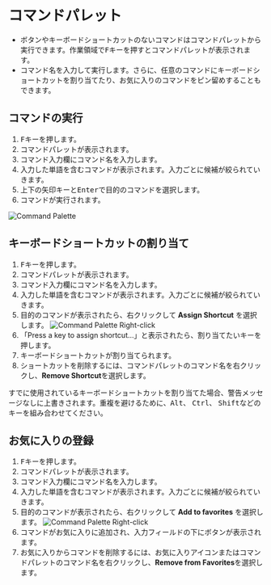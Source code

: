 
# コマンドパレット
- ボタンやキーボードショートカットのないコマンドはコマンドパレットから実行できます。作業領域で<kbd>F</kbd>キーを押すとコマンドパレットが表示されます。
- コマンド名を入力して実行します。さらに、任意のコマンドにキーボードショートカットを割り当てたり、お気に入りのコマンドをピン留めすることもできます。

## コマンドの実行
1. <kbd>F</kbd>キーを押します。
2. コマンドパレットが表示されます。
3. コマンド入力欄にコマンド名を入力します。
4. 入力した単語を含むコマンドが表示されます。入力ごとに候補が絞られていきます。
5. 上下の矢印キーと<kbd>Enter</kbd>で目的のコマンドを選択します。
6. コマンドが実行されます。

![Command Palette](./img/command-palette.gif)

## キーボードショートカットの割り当て
1. <kbd>F</kbd>キーを押します。
2. コマンドパレットが表示されます。
3. コマンド入力欄にコマンド名を入力します。
4. 入力した単語を含むコマンドが表示されます。入力ごとに候補が絞られていきます。
5. 目的のコマンドが表示されたら、右クリックして **Assign Shortcut** を選択します。
![Command Palette Right-click](./img/command-palette-right-click.png)
6. 「Press a key to assign shortcut...」と表示されたら、割り当てたいキーを押します。
7. キーボードショートカットが割り当てられます。
8. ショートカットを削除するには、コマンドパレットのコマンド名を右クリックし、**Remove Shortcut**を選択します。

<Callout type="warning" emoji="⚠️">
すでに使用されているキーボードショートカットを割り当てた場合、警告メッセージなしに上書きされます。重複を避けるために、<kbd>Alt</kbd>、 <kbd>Ctrl</kbd>、 <kbd>Shift</kbd>などのキーを組み合わせてください。
</Callout>

## お気に入りの登録
1. <kbd>F</kbd>キーを押します。
2. コマンドパレットが表示されます。
3. コマンド入力欄にコマンド名を入力します。
4. 入力した単語を含むコマンドが表示されます。入力ごとに候補が絞られていきます。
5. 目的のコマンドが表示されたら、右クリックして **Add to favorites** を選択します。
![Command Palette Right-click](./img/command-palette-right-click.png)
6. コマンドがお気に入りに追加され、入力フィールドの下にボタンが表示されます。
7. お気に入りからコマンドを削除するには、お気に入りアイコンまたはコマンドパレットのコマンド名を右クリックし、**Remove from Favorites**を選択します。





